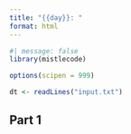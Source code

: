 ```yaml
---
title: "{{day}}: "
format: html
---
```


```r
#| message: false
library(mistlecode)

options(scipen = 999)
```

```r
dt <- readLines("input.txt")
```

## Part 1

```r

```
